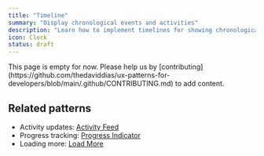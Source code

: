 ```yaml
---
title: "Timeline"
summary: "Display chronological events and activities"
description: "Learn how to implement timelines for showing chronological data. Discover best practices for activity feeds, history logs, and event sequences."
icon: Clock
status: draft
---
```


<Callout type="warning">
  This page is empty for now. Please help us by
  [contributing](https://github.com/thedaviddias/ux-patterns-for-developers/blob/main/.github/CONTRIBUTING.md)
  to add content.
</Callout>

## Related patterns

- Activity updates: [Activity Feed](/patterns/social/activity-feed)
- Progress tracking: [Progress Indicator](/patterns/user-feedback/progress-indicator)
- Loading more: [Load More](/patterns/navigation/load-more)
